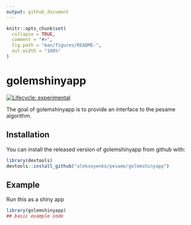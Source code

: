 ```yaml
---
output: github_document
---
```


<!-- README.md is generated from README.Rmd. Please edit that file -->

```r
knitr::opts_chunk$set(
  collapse = TRUE,
  comment = "#>",
  fig.path = "man/figures/README-",
  out.width = "100%"
)
```

# golemshinyapp

<!-- badges: start -->
[![Lifecycle: experimental](https://img.shields.io/badge/lifecycle-experimental-orange.svg)](https://www.tidyverse.org/lifecycle/#experimental)
<!-- badges: end -->

The goal of golemshinyapp is to provide an interface to the pesame algorithm.

## Installation

You can install the released version of golemshinyapp from github with:

``` r
library(devtools)
devtools::install_github("alekseyenko/pesame/golemshinyapp")
```

## Example

Run this as a shiny app

```r
library(golemshinyapp)
## basic example code
```

